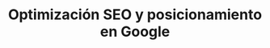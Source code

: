 ---
layout: ../../layouts/MarkdownLayout.astro
title: Optimización SEO y posicionamiento en Google
description: ¿Necesitas un ESPECIALISTA EN SEO para escalar posiciones en Google y conseguir MÁS VISITAS? Éste servicio de Optimización SEO Profesional es para ti.
---